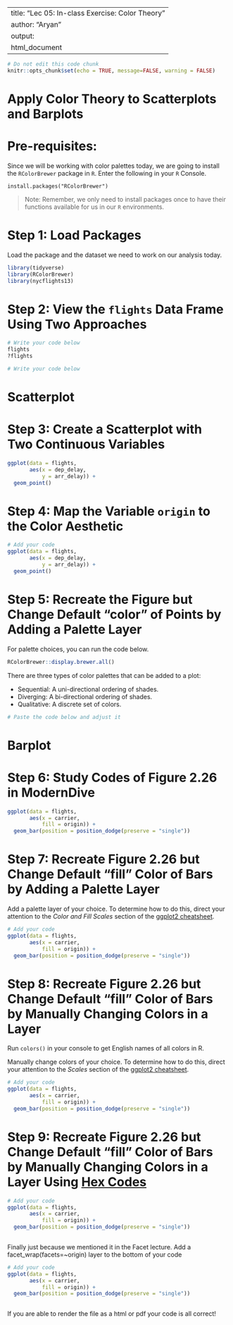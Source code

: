 
---
title: "Lec 05: In-class Exercise: Color Theory"
author: "Aryan"
output:
  html_document
---

```r
# Do not edit this code chunk
knitr::opts_chunk$set(echo = TRUE, message=FALSE, warning = FALSE)
```

# Apply Color Theory to Scatterplots and Barplots

# Pre-requisites:

Since we will be working with color palettes today, we are going to install the `RColorBrewer` package in `R`. Enter the following in your `R` Console.

`install.packages("RColorBrewer")`

> Note: Remember, we only need to install packages once to have their functions available for us in our `R` environments.

# Step 1: Load Packages

Load the package and the dataset we need to work on our analysis today.

```r
library(tidyverse)
library(RColorBrewer)
library(nycflights13)
```

# Step 2: View the `flights` Data Frame Using Two Approaches

```r
# Write your code below
flights
?flights

```

```r
# Write your code below

```

# Scatterplot

# Step 3: Create a Scatterplot with Two Continuous Variables

```r
ggplot(data = flights,
       aes(x = dep_delay,
           y = arr_delay)) +
  geom_point()
```

# Step 4: Map the Variable `origin` to the Color Aesthetic

```r
# Add your code
ggplot(data = flights,
       aes(x = dep_delay,
           y = arr_delay)) +
  geom_point()
```

# Step 5: Recreate the Figure but Change Default "color" of Points by Adding a Palette Layer

For palette choices, you can run the code below.

```r
RColorBrewer::display.brewer.all()
```

There are three types of color palettes that can be added to a plot:

* Sequential: A uni-directional ordering of shades.
* Diverging: A bi-directional ordering of shades.
* Qualitative: A discrete set of colors. 

```r
# Paste the code below and adjust it

```

# Barplot

# Step 6: Study Codes of Figure 2.26 in ModernDive

```r
ggplot(data = flights, 
       aes(x = carrier, 
           fill = origin)) +
  geom_bar(position = position_dodge(preserve = "single"))
```

# Step 7: Recreate Figure 2.26 but Change Default "fill" Color of Bars by Adding a Palette Layer

Add a palette layer of your choice. To determine how to do this, direct your attention to the *Color and Fill Scales* section of the [ggplot2 cheatsheet](https://github.com/rstudio/cheatsheets/blob/main/data-visualization-2.1.pdf).

```r
# Add your code
ggplot(data = flights, 
       aes(x = carrier, 
           fill = origin)) +
  geom_bar(position = position_dodge(preserve = "single"))

```

# Step 8: Recreate Figure 2.26 but Change Default "fill" Color of Bars by Manually Changing Colors in a Layer

Run `colors()` in your console to get English names of all colors in R.

Manually change colors of your choice. To determine how to do this, direct your attention to the *Scales* section of the [ggplot2 cheatsheet](https://github.com/rstudio/cheatsheets/blob/main/data-visualization-2.1.pdf).

```r
# Add your code
ggplot(data = flights, 
       aes(x = carrier, 
           fill = origin)) +
  geom_bar(position = position_dodge(preserve = "single"))

```

# Step 9: Recreate Figure 2.26 but Change Default "fill" Color of Bars by Manually Changing Colors in a Layer Using [Hex Codes](https://www.color-hex.com/)

```r
# Add your code
ggplot(data = flights, 
       aes(x = carrier, 
           fill = origin)) +
  geom_bar(position = position_dodge(preserve = "single"))
 

```

Finally just because we mentioned it in the Facet lecture. Add a facet_wrap(facets=~origin) layer to the bottom of your code

```r

# Add your code
ggplot(data = flights, 
       aes(x = carrier, 
           fill = origin)) +
  geom_bar(position = position_dodge(preserve = "single"))
 

```

If you are able to render the file as a html or pdf your code is all correct!
